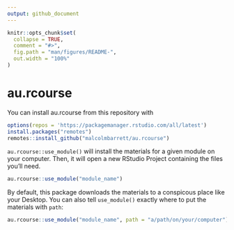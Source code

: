```yaml
---
output: github_document
---
```


<!-- README.md is generated from README.Rmd. Please edit that file -->

```r
knitr::opts_chunk$set(
  collapse = TRUE,
  comment = "#>",
  fig.path = "man/figures/README-",
  out.width = "100%"
)
```

# au.rcourse

<!-- badges: start -->
<!-- badges: end -->

You can install au.rcourse from this repository with

``` r
options(repos = 'https://packagemanager.rstudio.com/all/latest')
install.packages("remotes")
remotes::install_github("malcolmbarrett/au.rcourse")
```

`au.rcourse::use_module()` will install the materials for a given module on your computer. Then, it will open a new RStudio Project containing the files you'll need.

``` r
au.rcourse::use_module("module_name")
```

By default, this package downloads the materials to a conspicous place like your Desktop. You can also tell `use_module()` exactly where to put the materials with `path`:

``` r
au.rcourse::use_module("module_name", path = "a/path/on/your/computer")
```
